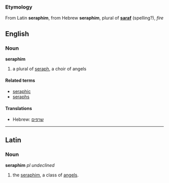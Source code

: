 ===Etymology===
From Latin '''seraphim''', from Hebrew '''seraphim''', plural of '''[[saraf]]''' (spelling?), ''fire''

==English==
===Noun===
'''seraphim'''

#a plural of [[seraph]], a choir of angels

====Related terms====
*[[seraphic]]
*[[seraphs]]

====Translations====
*Hebrew: [[שרפים]]

----

==Latin==
===Noun===
'''seraphim''' ''pl undeclined''

#the [[seraph]]im, a class of [[angel]]s.